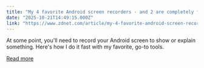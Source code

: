 ```yaml
---
title: "My 4 favorite Android screen recorders - and 2 are completely free"
date: "2025-10-21T14:49:15.000Z"
link: "https://www.zdnet.com/article/my-4-favorite-android-screen-recorders-and-2-are-completely-free/"
---
```


At some point, you'll need to record your Android screen to show or explain something. Here's how I do it fast with my favorite, go-to tools.

[Read more](https://www.zdnet.com/article/my-4-favorite-android-screen-recorders-and-2-are-completely-free/)
